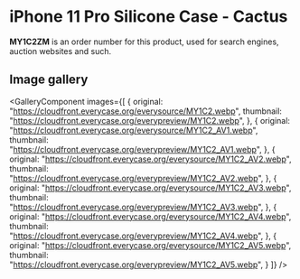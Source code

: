 
# iPhone 11 Pro Silicone Case - Cactus

<Callout type='info' emoji='👉🏻'>**MY1C2ZM** is an order number for this product, used for search engines, auction websites and such.</Callout>

## Image gallery

<GalleryComponent
    images={[
      {
        original: "https://cloudfront.everycase.org/everysource/MY1C2.webp",
        thumbnail: "https://cloudfront.everycase.org/everypreview/MY1C2.webp",
      },
      {
        original: "https://cloudfront.everycase.org/everysource/MY1C2_AV1.webp",
        thumbnail: "https://cloudfront.everycase.org/everypreview/MY1C2_AV1.webp",
      },
      {
        original: "https://cloudfront.everycase.org/everysource/MY1C2_AV2.webp",
        thumbnail: "https://cloudfront.everycase.org/everypreview/MY1C2_AV2.webp",
      },
      {
        original: "https://cloudfront.everycase.org/everysource/MY1C2_AV3.webp",
        thumbnail: "https://cloudfront.everycase.org/everypreview/MY1C2_AV3.webp",
      },
      {
        original: "https://cloudfront.everycase.org/everysource/MY1C2_AV4.webp",
        thumbnail: "https://cloudfront.everycase.org/everypreview/MY1C2_AV4.webp",
      },
      {
        original: "https://cloudfront.everycase.org/everysource/MY1C2_AV5.webp",
        thumbnail: "https://cloudfront.everycase.org/everypreview/MY1C2_AV5.webp",
      }
    ]}
  />
